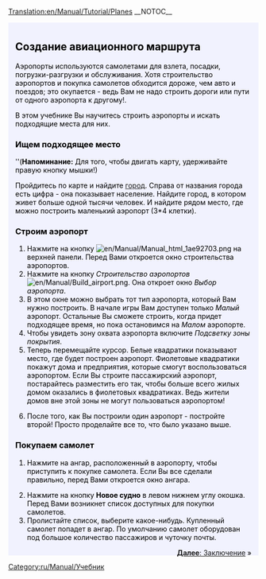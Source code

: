 [[Translation:en/Manual/Tutorial/Planes]]
__NOTOC__
{{en/Tabs|5|4
|ru/Manual/Tutorial/Main Page|1. Начало игры<!--
-->|ru/Manual/Tutorial/Автобусы|2. Автобусы<!--
-->|ru/Manual/Tutorial/Поезда|3. Поезда<!--
-->|ru/Manual/Tutorial/Самолёты|4. Самолёты<!--
-->|ru/Manual/Tutorial/Заключение|5. Заключение}}
<div style="padding:.5em 1em 1em 1em; border-top:none; background-color:#f1f2fe; color:#000;">
{{ru/Manual/Tutorial/Учебник}}
==Создание авиационного маршрута==
Аэропорты используются самолетами для взлета, посадки, погрузки-разгрузки и обслуживания. Хотя строительство аэропортов и покупка самолетов обходится дороже, чем авто и поездов; это окупается - ведь Вам не надо строить дороги или пути от одного аэропорта к другому!.

В этом учебнике Вы научитесь строить аэропорты и искать подходящие места для них.
{{en/Phototable|[[File:en/Manual/Airport s.png]]|Малый (3*4) аэропорт|none}}

===Ищем подходящее место===
''('''Напоминание:''' Для того, чтобы двигать карту, удерживайте правую кнопку мышки!)

Пройдитесь по карте и найдите [[ru/Manual/Город|город]]. Справа от названия города есть цифра - она показывает население. Найдите город, в котором живет больше одной тысячи человек. И найдите рядом место, где можно построить маленький аэропорт (3*4 клетки).

===Строим аэропорт ===
#Нажмите на кнопку [[File:en/Manual/Manual html 1ae92703.png]] на верхней панели. Перед Вами откроется окно строительства аэропортов.
#Нажмите на кнопку ''Строительство аэропортов'' [[File:en/Manual/Build airport.png]]. Она откроет окно ''Выбор аэропорта''.
#В этом окне можно выбрать тот тип аэропорта, который Вам нужно построить. В начале игры Вам доступен только ''Малый'' аэропорт. Остальные Вы сможете строить, когда придет подходящее время, но пока остановимся на  ''Малом'' аэропорте.
#Чтобы увидеть зону охвата аэропорта включите  ''Подсветку зоны покрытия''.
#Теперь перемещайте курсор. Белые квадратики показывают место, где будет построен аэропорт. Фиолетовые квадратики покажут дома и предприятия, которые смогут воспользоваться аэропортом. Если Вы строите пассажирский аэропорт, постарайтесь разместить его так, чтобы больше всего жилых домом оказались в фиолетовых квадратиках. Ведь жители домов вне этой зоны не могут пользоваться аэропортом!
{{en/Phototable|[[File:en/Manual/Build-airport-3.png|400px]]|Место, подходящие для строительства.|none|6=:}}
<ol start="6">
<li>После того, как Вы построили один аэропорт - постройте второй! Просто проделайте все то, что было указано выше.
</ol>
===Покупаем самолет===
#Нажмите на ангар, расположенный в аэропорту, чтобы приступить к покупке самолета. Если Вы все сделали правильно, перед Вами откроется окно ангара.
{{en/Phototable|[[File:en/Manual/Step1aircraft.png|400px]]|Окно ангара.|none}}
<ol start="2">
<li>Нажмите на кнопку '''Новое судно''' в левом нижнем углу окошка. Перед Вами возникнет список доступных для покупки самолетов. 
<li>Пролистайте список, выберите какое-нибудь. Купленный самолет попадет в ангар. По умолчанию самолет оборудован под большое количество пассажиров и чуточку почты.
</ol>
<span style="float: right">[[ru/Manual/Tutorial/Заключение|'''Далее''': Заключение]] &raquo;</span>
</div>
[[Category:ru/Manual/Учебник]]